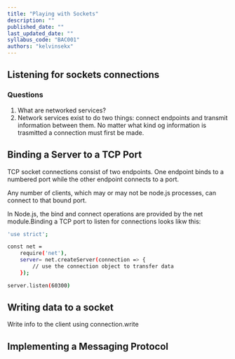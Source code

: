 ```yaml
---
title: "Playing with Sockets"
description: ""
published_date: ""
last_updated_date: ""
syllabus_code: "BAC001"
authors: "kelvinsekx"
---
```


## Listening for sockets connections

### Questions

1. What are networked services?
2. Network services exist to do two things: connect endpoints and transmit information between them. No matter what kind og information is trasmitted a connection must first be made.

## Binding a Server to a TCP Port

TCP socket connections consist of two endpoints. One endpoint binds to a numbered port while the other endpoint connects to a port.

Any number of clients, which may or may not be node.js processes, can connect to that bound port.

In Node.js, the bind and connect operations are provided by the net module.Binding a TCP port to listen for connections looks likw this:

```bash
'use strict';

const net =
    require('net'),
    server= net.createServer(connection => {
        // use the connection object to transfer data
    });

server.listen(60300)
```

## Writing data to a socket

Write info to the client using connection.write

## Implementing a Messaging Protocol
